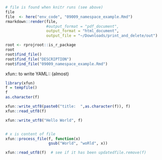 ```r
# file is found when knitr runs (see above)
file
file  <- here("env_code", "09009_namespace_example.Rmd")
rmarkdown::render(file,
                  #output_format = "pdf_document",
                  output_format = "html_document",
                  output_file = "~/Downloads/print_and_delete/out")

root <- rprojroot::is_r_package
root
root$find_file()
root$find_file("DESCRIPTION")
root$find_file("09009_namespace_example.Rmd")
```
xfun::  to write YAML:: (almost)
```r
library(xfun)
f = tempfile()
f
as.character(f)

xfun::write_utf8(paste0("title:  ",as.character(f)), f) 
xfun::read_utf8(f)

xfun::write_utf8("Hello World", f)


# x is content of file
xfun::process_file(f, function(x) 
                   gsub("World", "woRld", x))

xfun::read_utf8(f)  # see if it has been updatedfile.remove(f)

```
